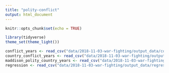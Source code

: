 ```yaml
---
title: "polity-conflict"
output: html_document
---
```


```r
knitr::opts_chunk$set(echo = TRUE)
```

```r
library(tidyverse)
theme_set(theme_light())

conflict_years <- read_csv("data/2018-11-03-war-fighting/output_data/conflict_years_df.csv") %>% select(-X1)
country_conflict_years <- read_csv("data/2018-11-03-war-fighting/output_data/country_conflict_years_df.csv") %>% select(-X1)
maddison_polity_country_years <- read_csv("data/2018-11-03-war-fighting/output_data/maddison_and_polity_country_years_df.csv") %>% select(-X1)
regression <- read_csv("data/2018-11-03-war-fighting/output_data/regression_df.csv")
```

